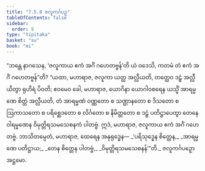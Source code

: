 ```yaml
---
title: "7.5.8 ဇလူကင်္ဂပဉှ"
tableOfContents: false
sidebar:
  order: 9
type: "tipitaka"
basket: "su"
book: "mi"
---
```



<DynamicBreadcrumb />

<Division number="272" book="mi">

<Paragraph number="1920" book="mi">
“ဘန္တေ နာဂသေန, ‘ဇလူကာယ ဧကံ အင်္ဂံ ဂဟေတဗ္ဗန်’တိ ယံ ဝဒေသိ, ကတမံ တံ ဧကံ အင်္ဂံ ဂဟေတဗ္ဗန်”တိ? “ယထာ, မဟာရာဇ, ဇလူကာ ယတ္ထ အလ္လီယတိ, တတ္ထေဝ ဒဠှံ အလ္လီယိတွာ ရုဟိရံ ပိဝတိ; ဧဝမေဝ ခေါ, မဟာရာဇ, ယောဂိနာ ယောဂါဝစရေန ယသ္မိံ အာရမ္မဏေ စိတ္တံ အလ္လီယတိ, တံ အာရမ္မဏံ ဝဏ္ဏတော စ သဏ္ဌာနတော စ ဒိသတော စ ဩကာသတော စ ပရိစ္ဆေဒတော စ လိင်္ဂတော စ နိမိတ္တတော စ ဒဠှံ ပတိဋ္ဌာပေတွာ တေနေဝါရမ္မဏေန ဝိမုတ္တိရသမသေစနကံ ပါတဗ္ဗံ. ဣဒံ, မဟာရာဇ, ဇလူကာယ ဧကံ အင်္ဂံ ဂဟေတဗ္ဗံ. ဘာသိတမ္ပေတံ, မဟာရာဇ, ထေရေန အနုရုဒ္ဓေန—
</Paragraph>

<Paragraph number="1921" type="verses" book="mi">
_‘ပရိသုဒ္ဓေန စိတ္တေန,_  
_အာရမ္မဏေ ပတိဋ္ဌာယ;_  
_တေန စိတ္တေန ပါတဗ္ဗံ,_  
_ဝိမုတ္တိရသမသေစနန်’”တိ._  


</Paragraph>
</Division>

<Paragraph number="1922" type="center" book="mi">
ဇလူကင်္ဂပဉှော အဋ္ဌမော.
</Paragraph>